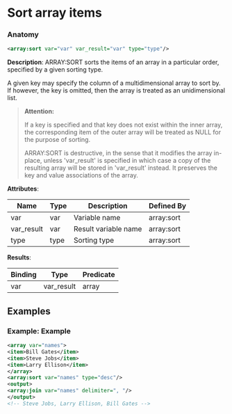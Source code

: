 # Sort array items

### Anatomy

```xml
<array:sort var="var" var_result="var" type="type"/>
```

 **Description**:
 ARRAY:SORT sorts the items of an array in a particular order, specified by a given sorting type.

A given key may specify the column of a multidimensional array to sort by. If however, the key is omitted, then the array is treated as an unidimensional list.


> **Attention:**
>
> If a key is specified and that key does not exist within the inner array, the corresponding item of the outer array will be treated as NULL for the purpose of sorting.
> 
> ARRAY:SORT is destructive, in the sense that it modifies the array in-place, unless 'var_result' is specified in which case a copy of the resulting array will be stored in 'var_result' instead. It preserves the key and value associations of the array.

**Attributes**:

| Name | Type | Description | Defined By |
| ---- | ---- | ----------- | ---------- |
| var | var | Variable name | array:sort |
| var_result | var | Result variable name | array:sort |
| type | type | Sorting type | array:sort |


**Results**:

| Binding | Type | Predicate |
| ------- | ---- | --------- |
| var|var_result | array | no-result-propagation |


## Examples

### Example: Example

```xml
<array var="names">
<item>Bill Gates</item>
<item>Steve Jobs</item>
<item>Larry Ellison</item>
</array>
<array:sort var="names" type="desc"/>
<output>
<array:join var="names" delimiter=", "/>
</output>
<!-- Steve Jobs, Larry Ellison, Bill Gates -->
```

